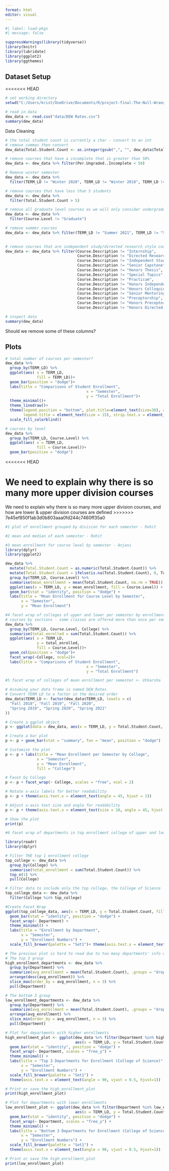 ```yaml
---
format: html
editor: visual
---
```


```r
#| label: load-pkgs
#| message: false

suppressWarnings(library(tidyverse))
library(knitr)
library(lubridate)
library(ggplot2)
library(ggthemes)
```

## Dataset Setup
<<<<<<< HEAD

```r

# set working directory
setwd("C:/Users/krist/OneDrive/Documents/R/project-final-The-Null-Wranglers")

# read in data
dew_data <- read.csv("data/DEW Rates.csv")
summary(dew_data)
```

Data Cleaning

```r
# the total student count is currently a char - convert to an int
# remove commas then convert
dew_data$Total.Student.Count <- as.integer(gsub(",", "", dew_data$Total.Student.Count))
```

```r
# remove courses that have a incomplete that is greater than 50%
dew_data <- dew_data %>% filter(Per.Ungraded..Incomplete < 50)
```

```r
# Remove winter semester
dew_data <- dew_data %>% 
  filter(TERM_LD != "Winter 2020", TERM_LD != "Winter 2018", TERM_LD != "Winter 2019")
```

```r
# remove courses that have less than 5 students
dew_data <- dew_data %>% 
  filter(Total.Student.Count > 5)
```

```r
# remove all graduate level courses as we will only consider undergraduate course 
dew_data <- dew_data %>% 
  filter(Course.Level != "Graduate")
```

```r
# remove summer courses
dew_data <- dew_data %>% filter(TERM_LD != "Summer 2021", TERM_LD != "Summer 2020", TERM_LD != "Summer 2019")
                              
```

```r
# remove courses that are independent study/directed research style courses
dew_data <- dew_data %>% filter(Course.Description != "Internship",
                                Course.Description != "Directed Research",
                                Course.Description != "Independent Study",
                                Course.Description != "Senior Capstone",
                                Course.Description != "Honors Thesis",
                                Course.Description != "Special Topics",
                                Course.Description != "Practicum",
                                Course.Description != "Honors Independent Study", 
                                Course.Description != "Honors Colloquium",
                                Course.Description != "Senior Mentoring Workshop", 
                                Course.Description != "Preceptorship",
                                Course.Description != "Honors Preceptorship",
                                Course.Description != "Honors Directed Research")

```

```r
# inspect data
summary(dew_data)
```

Should we remove some of these columns?

## Plots

```r
# total number of courses per semester?
dew_data %>% 
  group_by(TERM_LD) %>% 
  ggplot(aes( x = TERM_LD,
              fill = TERM_LD))+
  geom_bar(position = "dodge")+
  labs(title = "Comparisons of Student Enrollment",
                                    x = "Semester",
                                    y = "Total Enrollment")+
  theme_minimal()+
  theme_linedraw()+
  theme(legend.position = "bottom", plot.title=element_text(size=30), axis.text = element_text(size=20),legend.text = element_text(size = 15),
        legend.title = element_text(size = 15), strip.text.x = element_text(size = 30),panel.grid = element_blank())+
  scale_fill_colorblind()
```

```r
# courses by level
dew_data %>% 
  group_by(TERM_LD, Course.Level) %>% 
  ggplot(aes( x = TERM_LD,
              fill = Course.Level))+
  geom_bar(position = "dodge")
```
<<<<<<< HEAD

We need to explain why there is so many more upper division courses
=======
We need to explain why there is so many more upper division courses, and how are lower & upper division courses are defined
>>>>>>> 7e45ef850f1ab3d0b803aaa0fd244c7460ff35a0

```r
#1 plot of enrollment grouped by division for each semester - Rohit
```

```r
#2 mean and median of each semester - Rohit

```

```r
#3 mean enrollment for course level by semester - Anjani
library(dplyr)
library(ggplot2)

dew_data %>%
  mutate(Total.Student.Count = as.numeric(Total.Student.Count)) %>%
  mutate(Total.Student.Count = ifelse(is.na(Total.Student.Count), 0, Total.Student.Count)) %>%
  group_by(TERM_LD, Course.Level) %>%
  summarise(mean_enrollment = mean(Total.Student.Count, na.rm = TRUE)) %>%
  ggplot(aes(x = TERM_LD, y = mean_enrollment, fill = Course.Level)) +
  geom_bar(stat = "identity", position = "dodge") +
  labs(title = "Mean Enrollment for Course Level by Semester",
       x = "Semester",
       y = "Mean Enrollment")

```

```r
#4 facet wrap of colleges of upper and lower per semester by enrollment - Kristi
# courses by sections - some classes are offered more than once per semester could help explain the above results in course level
dew_data %>% 
  group_by(TERM_LD, Course.Level, College) %>% 
  summarise(total_enrolled = sum(Total.Student.Count)) %>% 
  ggplot(aes( x = TERM_LD,
              y = total_enrolled,
              fill = Course.Level))+
  geom_col(position = "dodge")+
  facet_wrap(~College, ncol=2)+
  labs(title = "Comparisons of Student Enrollment",
                                    x = "Semester",
                                    y = "Total Enrollment")
```

```r
#5 facet wrap of colleges of mean enrollment per semester <- Utkarsha

# Assuming your data frame is named DEW_Rates
# Convert TERM_LD to a factor in the desired order
dew_data$TERM_LD <- factor(dew_data$TERM_LD, levels = c(
  "Fall 2018", "Fall 2019", "Fall 2020",
  "Spring 2019", "Spring 2020", "Spring 2021"
))

# Create a ggplot object
p <- ggplot(data = dew_data, aes(x = TERM_LD, y = Total.Student.Count, fill = College))

# Create a bar plot
p <- p + geom_bar(stat = "summary", fun = "mean", position = "dodge")

# Customize the plot
p <- p + labs(title = "Mean Enrollment per Semester by College",
              x = "Semester",
              y = "Mean Enrollment",
              fill = "College")

# Facet by College
p <- p + facet_wrap(~ College, scales = "free", ncol = 2)

# Rotate x-axis labels for better readability
p <- p + theme(axis.text.x = element_text(angle = 45, hjust = 1))

# Adjust x-axis text size and angle for readability
p <- p + theme(axis.text.x = element_text(size = 10, angle = 45, hjust = 1))

# Show the plot
print(p)

```

```r
#6 facet wrap of departments in top enrollment college of upper and lower per semester <- Dong

library(readr)
library(dplyr)

# Filter THE top 1 enrollment college
top_college <- dew_data %>%
  group_by(College) %>%
  summarise(total_enrollment = sum(Total.Student.Count)) %>%
  top_n(1) %>%
  pull(College)

# Filter data to include only the top college, the College of Science
top_college_data <- dew_data %>%
  filter(College %in% top_college)

#Create Facet Wrap 
ggplot(top_college_data, aes(x = TERM_LD, y = Total.Student.Count, fill = Course.Level)) +
  geom_bar(stat = "identity", position = "dodge") +
  facet_wrap(~ Department) +
  theme_minimal() +
  labs(title = "Enrollment by Department", 
       x = "Semester", 
       y = "Enrollment Numbers") +
  scale_fill_brewer(palette = "Set1")+ theme(axis.text.x = element_text(angle = 90, vjust = 0.5, hjust=1))

# The previous plot is hard to read due to too many departments' info displayed, thus I selected the 3 departments with top and least enrollment and tried again
# The top 3 group
high_enrollment_departments <- dew_data %>%
  group_by(Department) %>%
  summarize(avg_enrollment = mean(Total.Student.Count), .groups = "drop") %>%
  arrange(desc(avg_enrollment)) %>%
  slice_max(order_by = avg_enrollment, n = 3) %>%
  pull(Department)

# The bottom 3 group
low_enrollment_departments <- dew_data %>%
  group_by(Department) %>%
  summarize(avg_enrollment = mean(Total.Student.Count), .groups = "drop") %>%
  arrange(avg_enrollment) %>%
  slice_min(order_by = avg_enrollment, n = 3) %>%
  pull(Department)

# Plot for departments with higher enrollments
high_enrollment_plot <- ggplot(dew_data %>% filter(Department %in% high_enrollment_departments), 
                               aes(x = TERM_LD, y = Total.Student.Count, fill = Course.Level)) +
  geom_bar(stat = "identity", position = "dodge") +
  facet_wrap(~ Department, scales = "free_y") +
  theme_minimal() +
  labs(title = "Top 3 Departments for Enrollment (College of Science)", 
       x = "Semester", 
       y = "Enrollment Numbers") +
  scale_fill_brewer(palette = "Set1") +
  theme(axis.text.x = element_text(angle = 90, vjust = 0.5, hjust=1))

# Print or save the high_enrollment_plot
print(high_enrollment_plot)

# Plot for departments with lower enrollments
low_enrollment_plot <- ggplot(dew_data %>% filter(Department %in% low_enrollment_departments), 
                               aes(x = TERM_LD, y = Total.Student.Count, fill = Course.Level)) +
  geom_bar(stat = "identity", position = "dodge") +
  facet_wrap(~ Department, scales = "free_y") +
  theme_minimal() +
  labs(title = "Bottom 3 Departments for Enrollment (College of Science)", 
       x = "Semester", 
       y = "Enrollment Numbers") +
  scale_fill_brewer(palette = "Set1") +
  theme(axis.text.x = element_text(angle = 90, vjust = 0.5, hjust=1))

# Print or save the high_enrollment_plot
print(low_enrollment_plot)
```

